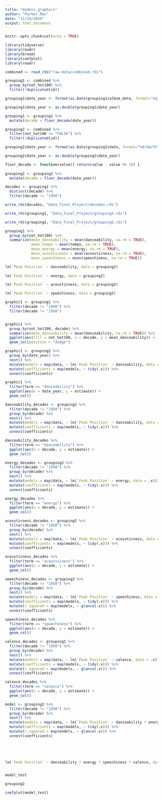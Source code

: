 ```yaml
---
title: "models_graphics"
author: "Parker Mas"
date: "11/19/2019"
output: html_document
---
```


```r
knitr::opts_chunk$set(echo = TRUE)

library(tidyverse)
library(readr)
library(broom)
library(coefplot)
library(readr)

```

```r

combined <- read_rds("raw-data/combined.rds")

grouping1 <- combined %>% 
  group_by(not_hot100) %>%
  filter(!duplicated(id))

grouping1$date_year <- format(as.Date(grouping1$album_date, format="%d/%m/%Y"),"%Y")

grouping1$date_year <- as.double(grouping1$date_year)

grouping1 <- grouping1 %>% 
  mutate(decade = floor_decade(date_year))

grouping2 <- combined %>%
  filter(not_hot100 == "FALSE") %>%
  filter(!duplicated(id))

grouping2$date_year <- format(as.Date(grouping2$date, format="%d/%m/%Y"),"%Y")

grouping2$date_year <- as.double(grouping2$date_year)

floor_decade <- function(value){ return(value - value %% 10) }
  
grouping2 <- grouping2 %>% 
  mutate(decade = floor_decade(date_year))

decades <- grouping2 %>%
  distinct(decade) %>%
  filter(decade != "1950")

write_rds(decades, "Data_Final_Project/decades.rds")

write_rds(grouping1, "Data_Final_Project/grouping1.rds")

write_rds(grouping2, "Data_Final_Project/grouping2.rds")


```

```r

grouping1 %>%
  group_by(not_hot100) %>%
  summarize(mean_danceability = mean(danceability, na.rm = TRUE),
            mean_tempo = mean(tempo, na.rm = TRUE),
            mean_energy = mean(energy, na.rm = TRUE),
            mean_acousticness = mean(acousticness, na.rm = TRUE),
            mean_speechiness = mean(speechiness, na.rm = TRUE))

```

```r

lm(`Peak Position` ~ danceability, data = grouping2)
  
lm(`Peak Position` ~ energy, data = grouping2)

lm(`Peak Position` ~ acousticness, data = grouping2)

lm(`Peak Position` ~ speechiness, data = grouping2)
```

```r

graphic1 <- grouping1 %>% 
  filter(decade != "1940") %>%
  filter(decade != "1950")


graphic1 %>%
  group_by(not_hot100, decade) %>%
  summarize(mean_danceability = mean(danceability, na.rm = TRUE)) %>%
  ggplot(aes(fill = not_hot100, x = decade, y = mean_danceability)) +
  geom_col(position = "dodge")

```



```r

graphic1 <- grouping2 %>%
  group_by(date_year) %>%
  nest() %>%
  mutate(models = map(data, ~ lm(`Peak Position` ~ danceability, data = .x))) %>%
  mutate(coefficients = map(models, ~ tidy(.x))) %>%
  unnest(coefficients)

graphic1 %>% 
  filter(term == "danceability") %>%
  ggplot(aes(x = date_year, y = estimate)) +
  geom_col()
```

```r

danceability_decades <- grouping2 %>%
  filter(decade != "1950") %>%
  group_by(decade) %>%
  nest() %>%
  mutate(models = map(data, ~ lm(`Peak Position` ~ danceability, data = .x))) %>%
  mutate(coefficients = map(models, ~ tidy(.x))) %>%
  unnest(coefficients)

danceability_decades %>% 
  filter(term == "danceability") %>%
  ggplot(aes(x = decade, y = estimate)) +
  geom_col()

energy_decades <- grouping2 %>%
  filter(decade != "1950") %>%
  group_by(decade) %>%
  nest() %>%
  mutate(models = map(data, ~ lm(`Peak Position` ~ energy, data = .x))) %>%
  mutate(coefficients = map(models, ~ tidy(.x))) %>%
  unnest(coefficients)

energy_decades %>% 
  filter(term == "energy") %>%
  ggplot(aes(x = decade, y = estimate)) +
  geom_col()

acousticness_decades <- grouping2 %>%
  filter(decade != "1950") %>%
  group_by(decade) %>%
  nest() %>%
  mutate(models = map(data, ~ lm(`Peak Position` ~ acousticness, data = .x))) %>%
  mutate(coefficients = map(models, ~ tidy(.x))) %>%
  unnest(coefficients)

acousticness_decades %>%
  filter(term == "acousticness") %>%
  ggplot(aes(x = decade, y = estimate)) + 
  geom_col()

speechiness_decades <- grouping2 %>%
  filter(decade != "1950") %>%
  group_by(decade) %>%
  nest() %>%
  mutate(models = map(data, ~ lm(`Peak Position` ~ speechiness, data = .x))) %>%
  mutate(coefficients = map(models, ~ tidy(.x))) %>%
  mutate(r_squared = map(models, ~ glance(.x))) %>%
  unnest(coefficients) 

speechiness_decades %>%
  filter(term == "speechiness") %>%
  ggplot(aes(x = decade, y = estimate)) + 
  geom_col()

valence_decades <- grouping2 %>%
  filter(decade != "1950") %>%
  group_by(decade) %>%
  nest() %>%
  mutate(models = map(data, ~ lm(`Peak Position` ~ valence, data = .x))) %>%
  mutate(coefficients = map(models, ~ tidy(.x))) %>%
  mutate(r_squared = map(models, ~ glance(.x))) %>%
  unnest(coefficients) 

valence_decades %>%
  filter(term == "valence") %>%
  ggplot(aes(x = decade, y = estimate)) + 
  geom_col()

model <- grouping2 %>%
  filter(decade != "1950") %>%
  group_by(decade) %>%
  nest() %>%
  mutate(models = map(data, ~ lm(`Peak Position` ~ danceability * energy * speechiness * valence, data = .x))) %>%
  mutate(coefficients = map(models, ~ tidy(.x))) %>%
  mutate(r_squared = map(models, ~ glance(.x))) %>%
  unnest(coefficients) 


 
  

lm(`Peak Position` ~ danceability * energy * speechiness * valence, data = grouping2)


model_test

grouping2

coefplot(model_test)

```



